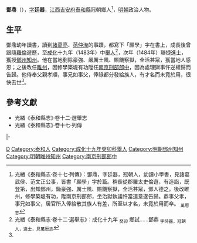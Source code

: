 '''鄧鼎'''（{{bd|15世紀||16世紀}}），[[表字|字]]'''廷器'''，[[江西等處承宣布政使司|江西]][[吉安府|吉安府]][[泰和縣|泰和縣]]冠朝鄉人<ref name=djs>光緖《泰和縣志·卷十七·列傳》：鄧鼎，字廷器，冠朝人，幼讀小學書，見諸葛武侯、范文正公事，皆書「願學」字於篇。稍長從郡羅太史倫遊，有造詣，既登第，出知鄧州，鋤豪強、厲士風、賑饑察獄，全活甚眾，鄧人德之。後改睢州，修學築堤有功，陞南京刑部郎，坐治獄執議忤當道意遂告歸。鼎事父孝，事兄如事父，居官所入俸給散其族人有差，所至以才名，未竟於用而卒。 <sub>萬厯志</sub></ref>，[[明朝|明朝]]政治人物。

==生平==
鄧鼎幼年讀書，讀到[[諸葛亮|諸葛亮]]、[[范仲淹|范仲淹]]的事蹟，都寫下「願學」字在書上，成長後曾跟隨[[羅倫_(明朝)|羅倫]]遊歷，至[[成化|成化]]十九年（1483年）中[[舉人|舉人]]<ref>光緖《泰和縣志·卷十二·選舉志》：成化十九年 <sub>癸卯</sub> 鄉試……鄧鼎 <sub>字時器，冠朝人，進士，見萬厯志</sub></ref>，次年（1484年）聯捷[[進士|進士]]，獲授[[鄧州|鄧州]][[知州|知州]]。他在當地剷除豪強、嚴厲士風、賑饑察獄，全活甚眾，獲當地人感恩；之後改任[[睢州|睢州]]，因修學築堤有功陞任[[南京|南京]][[刑部|刑部]][[郎中_(官職)|郎中]]，因為處理獄事忤逆權歸而告歸。他侍奉父親孝順，事兄如事父，俸祿都分發給族人，有才名而未竟於用，很快去世<ref name=djs/>。

==參考文獻==
{{reflist}}
*光緖《泰和縣志》·卷十二·選舉志
*光緖《泰和縣志》·卷十七·列傳

{{start box}}
{{s-off}}
{{s-before|[[閻進|閻進]]}}
{{s-title|明朝鄧州知州|1486年－1492年}}
{{s-after|[[高昇_(成化進士)|高昇]]}}
|-
{{s-before|[[彭崑|彭崑]]}}
{{s-title|明朝睢州知州|弘治年間}}
{{s-after|[[徐鎡|徐鎡]]}}
{{end box}}

{{成化二十年甲辰科殿試金榜}}

{{Authority control}}

{{DEFAULTSORT:}}
[[Category:邓姓|D]]
[[Category:泰和人|Category:泰和人]]
[[Category:成化十九年癸卯科舉人|Category:成化十九年癸卯科舉人]]
[[Category:明朝鄧州知州|Category:明朝鄧州知州]]
[[Category:明朝睢州知州|Category:明朝睢州知州]]
[[Category:南京刑部郎中|Category:南京刑部郎中]]